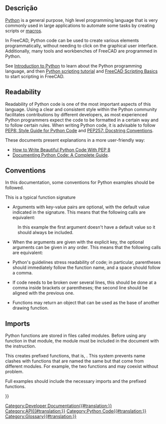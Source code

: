 <languages/>
{{TOCright}}

<span id="Description"></span>
== Descrição ==

[https://www.python.org Python] is a general purpose, high level programming language that is very commonly used in large applications to automate some tasks by creating scripts or [[macros|macros]].

In FreeCAD, Python code can be used to create various elements programmatically, without needing to click on the graphical user interface. Additionally, many tools and workbenches of FreeCAD are programmed in Python.

See [[Introduction to Python|Introduction to Python]] to learn about the Python programming language, and then [[Python scripting tutorial|Python scripting tutorial]] and [[FreeCAD Scripting Basics|FreeCAD Scripting Basics]] to start scripting in FreeCAD.

== Readability ==

Readability of Python code is one of the most important aspects of this language. Using a clear and consistent style within the Python community facilitates contributions by different developers, as most experienced Python programmers expect the code to be formatted in a certain way and to follow certain rules. When writing Python code, it is advisable to follow [https://www.python.org/dev/peps/pep-0008/ PEP8: Style Guide for Python Code] and [https://www.python.org/dev/peps/pep-0257/ PEP257: Docstring Conventions].

These documents present explanations in a more user-friendly way:
* [https://realpython.com/python-pep8/ How to Write Beautiful Python Code With PEP 8]
* [https://realpython.com/documenting-python-code/ Documenting Python Code: A Complete Guide].

== Conventions ==
In this documentation, some conventions for Python examples should be followed.

This is a typical function signature

{{Code|code=
Wire = make_wire(pointslist, closed=False, placement=None, face=None, support=None)
}}

* Arguments with key-value pairs are optional, with the default value indicated in the signature. This means that the following calls are equivalent:

{{Code|code=
Wire = make_wire(pointslist, False, None, None, None)
Wire = make_wire(pointslist, False, None, None)
Wire = make_wire(pointslist, False, None)
Wire = make_wire(pointslist, False)
Wire = make_wire(pointslist)
}}

: In this example the first argument doesn't have a default value so it should always be included.

* When the arguments are given with the explicit key, the optional arguments can be given in any order. This means that the following calls are equivalent:
{{Code|code=
Wire = make_wire(pointslist, closed=False, placement=None, face=None)
Wire = make_wire(pointslist, closed=False, face=None, placement=None)
Wire = make_wire(pointslist, placement=None, closed=False, face=None)
Wire = make_wire(pointslist, support=None, closed=False, placement=None, face=None)
}}

* Python's guidelines stress readability of code; in particular, parentheses should immediately follow the function name, and a space should follow a comma.

{{Code|code=
p1 = Vector(0, 0, 0)
p2 = Vector(1, 1, 0)
p3 = Vector(2, 0, 0)
Wire = make_wire([p1, p2, p3], closed=True)
}}

* If code needs to be broken over several lines, this should be done at a comma inside brackets or parentheses; the second line should be aligned with the previous one.

{{Code|code=
a_list = [1, 2, 3,
          2, 4, 5]

Wire = make_wire(pointslist,
                False, None,
                None, None)
}}

* Functions may return an object that can be used as the base of another drawing function.
{{Code|code=
Wire = make_wire(pointslist, closed=True, face=True)
Window = make_window(Wire, name="Big window")
}}

== Imports ==

Python functions are stored in files called modules. Before using any function in that module, the module must be included in the document with the {{incode|import}} instruction.

This creates prefixed functions, that is, {{incode|module.function()}}. This system prevents name clashes with functions that are named the same but that come from different modules.
For example, the two functions {{incode|Arch.make_window()}} and {{incode|myModule.make_window()}} may coexist without problem.

Full examples should include the necessary imports and the prefixed functions.

{{Code|code=
import FreeCAD as App
import Draft

p1 = App.Vector(0, 0, 0)
p2 = App.Vector(1, 1, 0)
p3 = App.Vector(2, 0, 0)
Wire = Draft.make_wire([p1, p2, p3], closed=True)
}}

{{Code|code=
import FreeCAD as App
import Draft
import Arch

p1 = App.Vector(0, 0, 0)
p2 = App.Vector(1, 0, 0)
p3 = App.Vector(1, 1, 0)
p4 = App.Vector(0, 2, 0)
pointslist = [p1, p2, p3, p4]

Wire = Draft.make_wire(pointslist, closed=True, face=True)
Structure = Arch.make_structure(Wire, name="Big pillar")
}}

{{Powerdocnavi{{#translation:}}}}
[[Category:Developer Documentation{{#translation:}}]]
[[Category:API{{#translation:}}]]
[[Category:Python Code{{#translation:}}]]
[[Category:Glossary{{#translation:}}]]